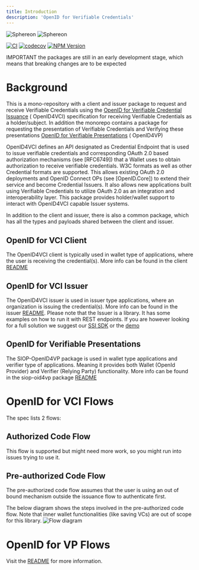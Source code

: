 ```yaml
---
title: Introduction
description: 'OpenID for Verifiable Credentials'
---
```


  <img className="block dark:hidden" src="/logo/light.svg" alt="Sphereon" />
  <img className="hidden dark:block" src="/logo/dark.svg" alt="Sphereon" />


[![CI](https://github.com/Sphereon-Opensource/OID4VCI/actions/workflows/build-test-on-pr.yml/badge.svg)](https://github.com/Sphereon-Opensource/OID4VCI/actions/workflows/build-test-on-pr.yml) [![codecov](https://codecov.io/gh/Sphereon-Opensource/OID4VCI/branch/develop/graph/badge.svg)](https://codecov.io/gh/Sphereon-Opensource/OID4VCI) [![NPM Version](https://img.shields.io/npm/v/@sphereon/oid4vci-client.svg)](https://npm.im/@sphereon/oid4vci-client)


<Warning>
IMPORTANT the packages are still in an early development stage, which means that breaking changes are to be expected
</Warning>

# Background

This is a mono-repository with a client and issuer package to request and receive Verifiable Credentials using
the [OpenID for Verifiable Credential Issuance](https://openid.net/specs/openid-4-verifiable-credential-issuance-1_0.html) (
OpenID4VCI) specification for receiving Verifiable Credentials as a holder/subject. In addition the monorepo contains a package
for requesting the presentation of Verifiable Credentials and Verifying these presentations [OpenID for Verifiable Presentations](https://openid.net/specs/openid-4-verifiable-presentations-1_0.html) (
OpenID4VP)

OpenID4VCI defines an API designated as Credential Endpoint that is used to issue verifiable credentials and
corresponding OAuth 2.0 based authorization mechanisms (see [RFC6749]) that a Wallet uses to obtain authorization to
receive verifiable credentials. W3C formats as well as other Credential formats are supported. This allows existing
OAuth 2.0 deployments and OpenID Connect OPs (see [OpenID.Core]) to extend their service and become Credential Issuers.
It also allows new applications built using Verifiable Credentials to utilize OAuth 2.0 as an integration and
interoperability layer. This package provides holder/wallet support to interact with OpenID4VCI capable Issuer systems.

In addition to the client and issuer, there is also a common package, which has all the types and payloads shared between the client and issuer.

## OpenID for VCI Client

The OpenID4VCI client is typically used in wallet type of applications, where the user is receiving the credential(s). More info can be found in the client [README](./packages/client/README.md)

## OpenID for VCI Issuer

The OpenID4VCI issuer is used in issuer type applications, where an organization is issuing the credential(s). More info can be found in the issuer [README](./packages/issuer/README.md). 
Please note that the Issuer is a library. It has some examples on how to run it with REST endpoints. If you are however looking for a full solution we suggest our [SSI SDK](https://github.com/Sphereon-Opensource/ssi-sdk) or the [demo](https://github.com/Sphereon-Opensource/OID4VC-demo)

## OpenID for Verifiable Presentations

The SIOP-OpenID4VP package is used in wallet type applications and verifier type of applications. Meaning it provides both Wallet (OpenId Provider) and Verifier (Relying Party) functionality. More info can be found in the siop-oid4vp package [README](./packages/siop-oid4vp/README.md)

# OpenID for VCI Flows

The spec lists 2 flows:

## Authorized Code Flow

This flow is supported but might need more work, so you might run into issues trying to use it.

## Pre-authorized Code Flow

The pre-authorized code flow assumes that the user is using an out of bound mechanism outside the issuance flow to
authenticate first.

The below diagram shows the steps involved in the pre-authorized code flow. Note that inner wallet functionalities (like
saving VCs) are out of scope for this library.
![Flow diagram](https://www.plantuml.com/plantuml/proxy?cache=no&src=https://raw.githubusercontent.com/Sphereon-Opensource/OID4VCI-client/develop/docs/preauthorized-code-flow.puml)

# OpenID for VP Flows

Visit the [README](./packages/siop-oid4vp/README.md) for more information.
